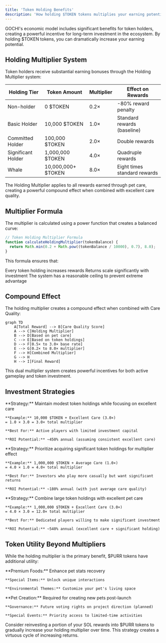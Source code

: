 ```yaml
---
title: 'Token Holding Benefits'
description: 'How holding $TOKEN tokens multiplies your earning potential'
---
```


GOCHI's economic model includes significant benefits for token holders, creating a powerful incentive for long-term investment in the ecosystem. By holding $TOKEN tokens, you can dramatically increase your earning potential.

## Holding Multiplier System

Token holders receive substantial earning bonuses through the Holding Multiplier system:

| Holding Tier | Token Amount | Multiplier | Effect on Rewards |
|--------------|--------------|------------|-------------------|
| Non-holder | 0 $TOKEN | 0.2× | -80% reward penalty |
| Basic Holder | 10,000 $TOKEN | 1.0× | Standard rewards (baseline) |
| Committed Holder | 100,000 $TOKEN | 2.0× | Double rewards |
| Significant Holder | 1,000,000 $TOKEN | 4.0× | Quadruple rewards |
| Whale | 10,000,000+ $TOKEN | 8.0× | Eight times standard rewards |

<Note>
The Holding Multiplier applies to all rewards earned through pet care, creating a powerful compound effect when combined with excellent care quality.
</Note>

## Multiplier Formula

The multiplier is calculated using a power function that creates a balanced curve:

```javascript
// Token Holding Multiplier Formula
function calculateHoldingMultiplier(tokenBalance) {
  return Math.min(0.2 + Math.pow((tokenBalance / 10000), 0.7), 8.0);
}
```

This formula ensures that:

<CardGroup cols={3}>
  <Card title="Incremental Growth" icon="chart-line">
    Every token holding increases rewards
  </Card>
  <Card title="Balanced Scaling" icon="scale-balanced">
    Returns scale significantly with investment
  </Card>
  <Card title="Fair Ceiling" icon="arrow-up-right-dots">
    The system has a reasonable ceiling to prevent extreme advantage
  </Card>
</CardGroup>

## Compound Effect

The holding multiplier creates a compound effect when combined with Care Quality:

```mermaid
graph TD
    A[Total Reward] --> B[Care Quality Score]
    A --> C[Holding Multiplier]
    B --> D[Based on pet care]
    C --> E[Based on token holdings]
    D --> F[0.5× to 3.0× base rate]
    E --> G[0.2× to 8.0× multiplier]
    F --> H[Combined Multiplier]
    G --> H
    H --> I[Final Reward]
```

This dual multiplier system creates powerful incentives for both active gameplay and token investment.

## Investment Strategies

<AccordionGroup>
  <Accordion title="Balanced Approach">
    **Strategy:** Maintain modest token holdings while focusing on excellent care
    
    **Example:** 10,000 $TOKEN + Excellent Care (3.0×)
    = 1.0 × 3.0 = 3.0× total multiplier
    
    **Best For:** Active players with limited investment capital
    
    **ROI Potential:** ~450% annual (assuming consistent excellent care)
  </Accordion>
  
  <Accordion title="Token-Focused">
    **Strategy:** Prioritize acquiring significant token holdings for multiplier effect
    
    **Example:** 1,000,000 $TOKEN + Average Care (1.0×)
    = 4.0 × 1.0 = 4.0× total multiplier
    
    **Best For:** Investors who play more casually but want significant returns
    
    **ROI Potential:** ~180% annual (with just average care quality)
  </Accordion>
  
  <Accordion title="Maximalist Approach">
    **Strategy:** Combine large token holdings with excellent pet care
    
    **Example:** 1,000,000 $TOKEN + Excellent Care (3.0×)
    = 4.0 × 3.0 = 12.0× total multiplier
    
    **Best For:** Dedicated players willing to make significant investment
    
    **ROI Potential:** ~540% annual (excellent care + significant holding)
  </Accordion>
</AccordionGroup>

## Token Utility Beyond Multipliers

While the holding multiplier is the primary benefit, $PURR tokens have additional utility:

<CardGroup cols={2}>
  <Card title="Premium Features" icon="wand-magic-sparkles">
    **Premium Foods:** Enhance pet stats recovery
    
    **Special Items:** Unlock unique interactions
    
    **Environmental Themes:** Customize your pet's living space
  </Card>
  
  <Card title="Ecosystem Participation" icon="users-gear">
    **Pet Creation:** Required for creating new pets post-launch
    
    **Governance:** Future voting rights on project direction (planned)
    
    **Special Events:** Priority access to limited-time activities
  </Card>
</CardGroup>

<Tip>
Consider reinvesting a portion of your SOL rewards into $PURR tokens to gradually increase your holding multiplier over time. This strategy creates a virtuous cycle of increasing returns.
</Tip>